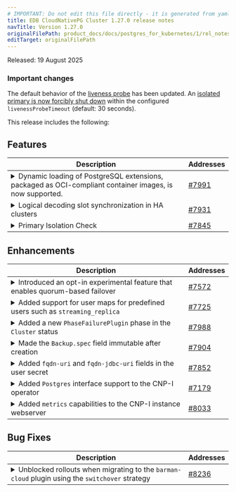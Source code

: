 ```yaml
---
# IMPORTANT: Do not edit this file directly - it is generated from yaml source.
title: EDB CloudNativePG Cluster 1.27.0 release notes
navTitle: Version 1.27.0
originalFilePath: product_docs/docs/postgres_for_kubernetes/1/rel_notes/src/1.27.0_rel_notes.yml
editTarget: originalFilePath
---
```


Released: 19 August 2025

### Important changes

The default behavior of the [liveness probe](../instance_manager.md#liveness-probe) has been updated.
An [isolated primary is now forcibly shut down](../instance_manager.md#primary-isolation)
within the configured `livenessProbeTimeout` (default: 30 seconds).
  
This release includes the following:

## Features

<table class="table w-100"><thead><tr><th>Description</th><th width="10%">Addresses</th></tr></thead><tbody>
<tr><td><details><summary>Dynamic loading of PostgreSQL extensions, packaged as OCI-compliant container images, is now supported.
</summary><hr/><p>The <code>.spec.postgresql.extensions</code> stanza allows you to mount PostgreSQL extensions as read-only and immutable volumes inside instance pods.
This enables dynamic extension management without rebuilding base images.</p>
</details></td><td><a href="https://github.com/cloudnative-pg/cloudnative-pg/pull/7991">#7991</a></td></tr>
<tr><td><details><summary>Logical decoding slot synchronization in HA clusters</summary><hr/><p>Added the <code>synchronizeLogicalDecoding</code> field under <code>spec.replicationSlots.highAvailability</code> to enable automatic synchronization of logical decoding slots across high-availability clusters.
This ensures that logical replication subscribers continue seamlessly after a publisher failover.</p>
</details></td><td><a href="https://github.com/cloudnative-pg/cloudnative-pg/pull/7931">#7931</a></td></tr>
<tr><td><details><summary>Primary Isolation Check</summary><hr/><p>Promoted to stable the liveness pinger experimental feature introduced in 1.26,
adding the <code>.spec.probes.liveness.isolationCheck</code> section to enable primary isolation checks
in the liveness probe by default.
This improves the detection and handling of primary connectivity issues in Kubernetes environments.</p>
</details></td><td><a href="https://github.com/EnterpriseDB/cloud-native-postgres/pull/7845">#7845</a></td></tr>
</tbody></table>


## Enhancements

<table class="table w-100"><thead><tr><th>Description</th><th width="10%">Addresses</th></tr></thead><tbody>
<tr><td><details><summary>Introduced an opt-in experimental feature that enables quorum-based failover</summary><hr/><p>...to improve safety and data durability during failover events.
This feature, also called failover quorum, can be activated via the <code>alpha.k8s.enterprisedb.io/failoverQuorum</code> annotation.</p>
</details></td><td><a href="https://github.com/EnterpriseDB/cloud-native-postgres/pull/7572">#7572</a></td></tr>
<tr><td><details><summary>Added support for user maps for predefined users such as <code>streaming_replica</code></summary><hr/><p>...allowing the use of self-managed client certificates with different Common Names in environments with strict policies or shared CAs,
while still enabling replicas to join clusters using the <code>streaming_replica</code> role.</p>
</details></td><td><a href="https://github.com/EnterpriseDB/cloud-native-postgres/pull/7725">#7725</a></td></tr>
<tr><td><details><summary>Added a new <code>PhaseFailurePlugin</code> phase in the <code>Cluster</code> status</summary><hr/><p>...to improve observability of plugin-related failures.</p>
</details></td><td><a href="https://github.com/EnterpriseDB/cloud-native-postgres/pull/7988">#7988</a></td></tr>
<tr><td><details><summary>Made the <code>Backup.spec</code> field immutable after creation</summary><hr/><p>...ensuring consistency and predictability in backup operations.</p>
</details></td><td><a href="https://github.com/EnterpriseDB/cloud-native-postgres/pull/7904">#7904</a></td></tr>
<tr><td><details><summary>Added <code>fqdn-uri</code> and <code>fqdn-jdbc-uri</code> fields in the user secret</summary><hr/><p>...to simplify the retrieval of fully qualified domain name-based connection strings.</p>
</details></td><td><a href="https://github.com/EnterpriseDB/cloud-native-postgres/pull/7852">#7852</a></td></tr>
<tr><td><details><summary>Added <code>Postgres</code> interface support to the CNP-I operator</summary><hr/><p>...continuing the transition toward a plugin-based architecture.</p>
</details></td><td><a href="https://github.com/EnterpriseDB/cloud-native-postgres/pull/7179">#7179</a></td></tr>
<tr><td><details><summary>Added <code>metrics</code> capabilities to the CNP-I instance webserver</summary><hr/><p>...enabling metrics exposure directly from the instance for better observability.</p>
</details></td><td><a href="https://github.com/EnterpriseDB/cloud-native-postgres/pull/8033">#8033</a></td></tr>
</tbody></table>


## Bug Fixes

<table class="table w-100"><thead><tr><th>Description</th><th width="10%">Addresses</th></tr></thead><tbody>
<tr><td><details><summary>Unblocked rollouts when migrating to the <code>barman-cloud</code> plugin using the <code>switchover</code> strategy</summary><hr/><p>Former primary Pods now restart correctly after WAL archiving fails due to missing plugin support.</p>
</details></td><td><a href="https://github.com/EnterpriseDB/cloud-native-postgres/pull/8236">#8236</a></td></tr>
</tbody></table>


